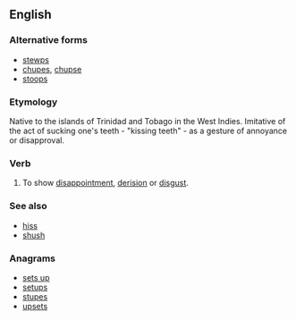 ==English==

===Alternative forms===
* [[stewps]]
* [[chupes]], [[chupse]]
* [[stoops]]

===Etymology===
Native to the islands of Trinidad and Tobago in the West Indies. Imitative of the act of sucking one's teeth - "kissing teeth" - as a gesture of annoyance or disapproval.

===Verb===
{{en-verb|steupses|steupsing|steupsed}}

# {{context|Trinidad|dialect|onomatopoeia|lang=en}} To show [[disappointment]], [[derision]] or [[disgust]].

===See also===
* [[hiss]]
* [[shush]]

===Anagrams===
* [[sets up#English|sets up]]
* [[setups#English|setups]]
* [[stupes#English|stupes]]
* [[upsets#English|upsets]]